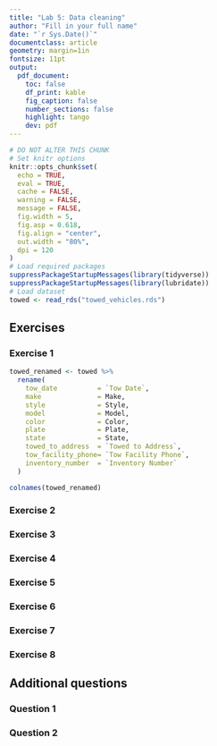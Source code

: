 ```yaml
---
title: "Lab 5: Data cleaning"
author: "Fill in your full name"
date: "`r Sys.Date()`"
documentclass: article
geometry: margin=1in
fontsize: 11pt
output:
  pdf_document:
    toc: false
    df_print: kable
    fig_caption: false
    number_sections: false
    highlight: tango
    dev: pdf
---
```


```r
# DO NOT ALTER THIS CHUNK
# Set knitr options
knitr::opts_chunk$set(
  echo = TRUE,
  eval = TRUE,
  cache = FALSE,
  warning = FALSE,
  message = FALSE,
  fig.width = 5,
  fig.asp = 0.618,
  fig.align = "center",
  out.width = "80%",
  dpi = 120
)
# Load required packages
suppressPackageStartupMessages(library(tidyverse))
suppressPackageStartupMessages(library(lubridate))
# Load dataset
towed <- read_rds("towed_vehicles.rds")
```

## Exercises

### Exercise 1
```r
towed_renamed <- towed %>%
  rename(
    tow_date          = `Tow Date`,
    make              = Make,
    style             = Style,
    model             = Model,
    color             = Color,
    plate             = Plate,
    state             = State,
    towed_to_address  = `Towed to Address`,
    tow_facility_phone= `Tow Facility Phone`,
    inventory_number  = `Inventory Number`
  )

colnames(towed_renamed)
```


### Exercise 2




### Exercise 3




### Exercise 4




### Exercise 5




### Exercise 6




### Exercise 7




### Exercise 8




## Additional questions

### Question 1




### Question 2